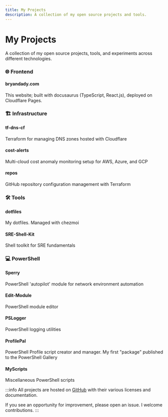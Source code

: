 ```yaml
---
title: My Projects
description: A collection of my open source projects and tools.
---
```



# My Projects

A collection of my open source projects, tools, and experiments across different technologies.

<div className="row">
  <div className="col col--6">
    <div className="card margin--md">
      <div className="card__header">
        <h3>🌐 Frontend</h3>
      </div>
      <div className="card__body">
        <h4><Link to="./bryandady-com">bryandady.com</Link></h4>
        <p>This website; built with <Link to="https://docusaurus.io/docs/blog">docusaurus</Link> (TypeScript, React.js), deployed on Cloudflare Pages.</p>
      </div>
    </div>
  </div>
  
  <div className="col col--6">
    <div className="card margin--md">
      <div className="card__header">
        <h3>🏗️ Infrastructure</h3>
      </div>
      <div className="card__body">
        <h4><Link to="./tf-dns-cf">tf-dns-cf</Link></h4>
        <p>Terraform for managing DNS zones hosted with Cloudflare</p>
        <h4><Link to="./cost-alerts">cost-alerts</Link></h4>
        <p>Multi-cloud cost anomaly monitoring setup for AWS, Azure, and GCP</p>
        <h4><Link to="./repos">repos</Link></h4>
        <p>GitHub repository configuration management with Terraform</p>
      </div>
    </div>
  </div>
</div>

<div className="row">
  <div className="col col--6">
    <div className="card margin--md">
      <div className="card__header">
        <h3>🛠️ Tools</h3>
      </div>
      <div className="card__body">
        <h4><Link to="./dotfiles">dotfiles</Link></h4>
        <p>My dotfiles. Managed with chezmoi</p>
        <h4><Link to="./sre-shell-kit">SRE-Shell-Kit</Link></h4>
        <p>Shell toolkit for SRE fundamentals</p>
      </div>
    </div>
  </div>
  
  <div className="col col--6">
    <div className="card margin--md">
      <div className="card__header">
        <h3>💻 PowerShell</h3>
      </div>
      <div className="card__body">
        <h4><Link to="./sperry">Sperry</Link></h4>
        <p>PowerShell 'autopilot' module for network environment automation</p>
        <h4><Link to="./edit-module">Edit-Module</Link></h4>
        <p>PowerShell module editor</p>
        <h4><Link to="https://github.com/bcdady/PSLogger">PSLogger</Link></h4>
        <p>PowerShell logging utilities</p>
        <h4><Link to="https://github.com/bcdady/ProfilePal">ProfilePal</Link></h4>
        <p>PowerShell Profile script creator and manager. My first "package" published to the <Link to="https://www.powershellgallery.com/packages/ProfilePal/">PowerShell Gallery</Link></p>
        <h4><Link to="https://github.com/bcdady/MyScripts">MyScripts</Link></h4>
        <p>Miscellaneous PowerShell scripts</p>
      </div>
    </div>
  </div>
</div>

:::info
All projects are hosted on [GitHub](https://github.com/bcdady) with their various licenses and documentation.

If you see an opportunity for improvement, please open an issue. I welcome contributions.
:::
